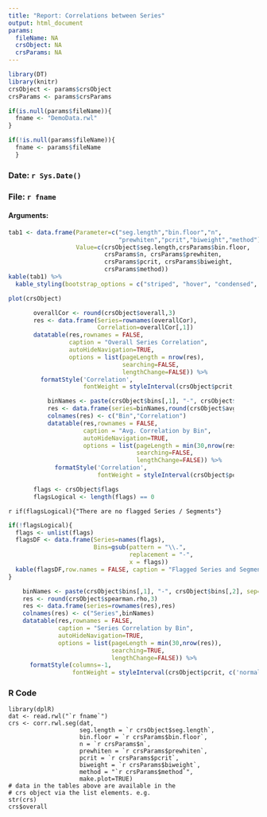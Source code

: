 ```yaml
---
title: "Report: Correlations between Series"
output: html_document
params:
  fileName: NA
  crsObject: NA
  crsParams: NA
---
```


 

```r
library(DT)
library(knitr)
crsObject <- params$crsObject
crsParams <- params$crsParams
```


```r
if(is.null(params$fileName)){
  fname <- "DemoData.rwl"
}

if(!is.null(params$fileName)){
  fname <- params$fileName
  }

```

### Date: `r Sys.Date()`

### File: `r fname`

#### Arguments:

```r
tab1 <- data.frame(Parameter=c("seg.length","bin.floor","n",
                               "prewhiten","pcrit","biweight","method"),
                   Value=c(crsObject$seg.length,crsParams$bin.floor,
                           crsParams$n, crsParams$prewhiten, 
                           crsParams$pcrit, crsParams$biweight,
                           crsParams$method))
kable(tab1) %>%
  kable_styling(bootstrap_options = c("striped", "hover", "condensed", "responsive"))
```


```r
plot(crsObject)
```


<div style = "width:80%; height:auto; margin: auto;">
```r
overallCor <- round(crsObject$overall,3)
res <- data.frame(Series=rownames(overallCor),
                  Correlation=overallCor[,1])
datatable(res,rownames = FALSE, 
          caption = "Overall Series Correlation",
          autoHideNavigation=TRUE,
          options = list(pageLength = nrow(res),
                         searching=FALSE,
                         lengthChange=FALSE)) %>%
  formatStyle('Correlation', 
              fontWeight = styleInterval(crsObject$pcrit, c('normal', 'bold')))
```


```r
    binNames <- paste(crsObject$bins[,1], "-", crsObject$bins[,2], sep="")
    res <- data.frame(series=binNames,round(crsObject$avg.seg.rho,3))
    colnames(res) <- c("Bin","Correlation")
    datatable(res,rownames = FALSE, 
              caption = "Avg. Correlation by Bin",
              autoHideNavigation=TRUE,
              options = list(pageLength = min(30,nrow(res)),
                             searching=FALSE,
                             lengthChange=FALSE)) %>%
      formatStyle('Correlation', 
                  fontWeight = styleInterval(crsObject$pcrit, c('normal', 'bold')))
```

```r
flags <- crsObject$flags
flagsLogical <- length(flags) == 0
```
</div>

`r if(flagsLogical){"There are no flagged Series / Segments"}`

```r
if(!flagsLogical){
  flags <- unlist(flags)
  flagsDF <- data.frame(Series=names(flags),
                        Bins=gsub(pattern = "\\.",
                                  replacement = "-",
                                  x = flags))  
  kable(flagsDF,row.names = FALSE, caption = "Flagged Series and Segments")  
}
```

```r
    binNames <- paste(crsObject$bins[,1], "-", crsObject$bins[,2], sep="")
    res <- round(crsObject$spearman.rho,3)
    res <- data.frame(series=rownames(res),res)
    colnames(res) <- c("Series",binNames)
    datatable(res,rownames = FALSE, 
              caption = "Series Correlation by Bin",
              autoHideNavigation=TRUE,
              options = list(pageLength = min(30,nrow(res)),
                             searching=TRUE,
                             lengthChange=FALSE)) %>%
      formatStyle(columns=-1, 
                  fontWeight = styleInterval(crsObject$pcrit, c('normal', 'bold')))
```


### R Code
```
library(dplR)
dat <- read.rwl("`r fname`")
crs <- corr.rwl.seg(dat, 
                    seg.length = `r crsObject$seg.length`, 
                    bin.floor = `r crsParams$bin.floor`,
                    n = `r crsParams$n`,
                    prewhiten = `r crsParams$prewhiten`, 
                    pcrit = `r crsParams$pcrit`,
                    biweight = `r crsParams$biweight`, 
                    method = "`r crsParams$method`",
                    make.plot=TRUE)
# data in the tables above are available in the 
# crs object via the list elements. e.g.
str(crs)
crs$overall
```
